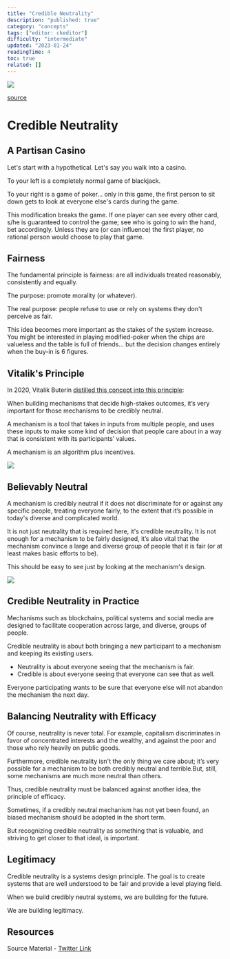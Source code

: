 ```yaml
---
title: "Credible Neutrality"
description: "published: true"
category: "concepts"
tags: ["editor: ckeditor"]
difficulty: "intermediate"
updated: "2023-01-24"
readingTime: 4
toc: true
related: []
---
```


![](/images/credible-neutrality-banner.jpg)

[source](https://www.lawsociety.org.uk/topics/blogs/the-role-of-justice-in-unlocking-economic-growth)

# Credible Neutrality

## A Partisan Casino

Let's start with a hypothetical. Let's say you walk into a casino. 

To your left is a completely normal game of blackjack. 

To your right is a game of poker... only in this game, the first person to sit down gets to look at everyone else's cards during the game. 

This modification breaks the game. If one player can see every other card, s/he is guaranteed to control the game; see who is going to win the hand, bet accordingly. Unless they are (or can influence) the first player, no rational person would choose to play that game.

## Fairness

The fundamental principle is fairness: are all individuals treated reasonably, consistently and equally. 

The purpose: promote morality (or whatever). 

The real purpose: people refuse to use or rely on systems they don't perceive as fair.

This idea becomes more important as the stakes of the system increase. You might be interested in playing modified-poker when the chips are valueless and the table is full of friends... but the decision changes entirely when the buy-in is 6 figures.

## Vitalik's Principle

In 2020, Vitalik Buterin [distilled this concept into this principle](https://nakamoto.com/credible-neutrality/): 

When building mechanisms that decide high-stakes outcomes, it’s very important for those mechanisms to be credibly neutral.

A mechanism is a tool that takes in inputs from multiple people, and uses these inputs to make some kind of decision that people care about in a way that is consistent with its participants’ values.

A mechanism is an algorithm plus incentives.

![](/images/credible-neutrality-chart.jpeg)

## Believably Neutral

A mechanism is credibly neutral if it does not discriminate for or against any specific people, treating everyone fairly, to the extent that it’s possible in today's diverse and complicated world. 

It is not just neutrality that is required here, it's credible neutrality. It is not enough for a mechanism to be fairly designed, it’s also vital that the mechanism convince a large and diverse group of people that it is fair (or at least makes basic efforts to be). 

This should be easy to see just by looking at the mechanism's design.

![](/images/credible-neutrality-chart2.jpeg)

## Credible Neutrality in Practice

Mechanisms such as blockchains, political systems and social media are designed to facilitate cooperation across large, and diverse, groups of people. 

Credible neutrality is about both bringing a new participant to a mechanism and keeping its existing users. 

*   Neutrality is about everyone seeing that the mechanism is fair.
*   Credible is about everyone seeing that everyone can see that as well.

Everyone participating wants to be sure that everyone else will not abandon the mechanism the next day. 

## Balancing Neutrality with Efficacy

Of course, neutrality is never total. For example, capitalism discriminates in favor of concentrated interests and the wealthy, and against the poor and those who rely heavily on public goods. 

Furthermore, credible neutrality isn't the only thing we care about; it’s very possible for a mechanism to be both credibly neutral and terrible.But, still, some mechanisms are much more neutral than others.

Thus, credible neutrality must be balanced against another idea, the principle of efficacy. 

Sometimes, if a credibly neutral mechanism has not yet been found, an biased mechanism should be adopted in the short term. 

But recognizing credible neutrality as something that is valuable, and striving to get closer to that ideal, is important.

## Legitimacy

Credible neutrality is a systems design principle. The goal is to create systems that are well understood to be fair and provide a level playing field. 

When we build credibly neutral systems, we are building for the future. 

We are building legitimacy.

## Resources

Source Material - [Twitter Link](https://twitter.com/logarithmicrex/status/1559920665477595137)

